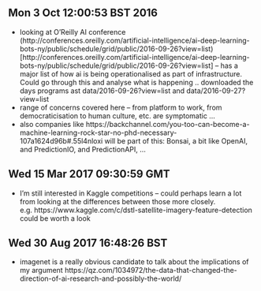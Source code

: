 
## Mon  3 Oct 12:00:53 BST 2016

- looking at O'Reilly AI conference (http://conferences.oreilly.com/artificial-intelligence/ai-deep-learning-bots-ny/public/schedule/grid/public/2016-09-26?view=list)[http://conferences.oreilly.com/artificial-intelligence/ai-deep-learning-bots-ny/public/schedule/grid/public/2016-09-26?view=list] -- has a major list of how ai is being operationalised as part of infrastructure. Could go through this  and analyse what is happening .. downloaded the days programs ast data/2016-09-26?view=list and data/2016-09-27?view=list
- range of concerns covered here -- from platform to work, from democraticisation to human culture, etc. are symptomatic ... 
- also companies like https://backchannel.com/you-too-can-become-a-machine-learning-rock-star-no-phd-necessary-107a1624d96b#.55l4nloxi will be part of this: Bonsai, a bit like OpenAI, and PredictionIO, and PredictionAPI, ... 

## Wed 15 Mar 2017 09:30:59 GMT
- I'm still interested in Kaggle competitions -- could perhaps learn a lot from looking at the differences between those more closely. e.g. https://www.kaggle.com/c/dstl-satellite-imagery-feature-detection could be worth a look



## Wed 30 Aug 2017 16:48:26 BST
- imagenet is a really obvious candidate to talk about the implications of my argument https://qz.com/1034972/the-data-that-changed-the-direction-of-ai-research-and-possibly-the-world/  
